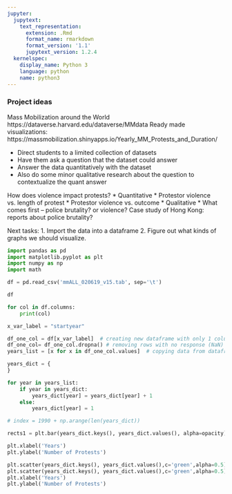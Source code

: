 ```yaml
---
jupyter:
  jupytext:
    text_representation:
      extension: .Rmd
      format_name: rmarkdown
      format_version: '1.1'
      jupytext_version: 1.2.4
  kernelspec:
    display_name: Python 3
    language: python
    name: python3
---
```


### Project ideas

<!-- #region -->
Mass Mobilization around the World https://dataverse.harvard.edu/dataverse/MMdata
Ready made visualizations: https://massmobilization.shinyapps.io/Yearly_MM_Protests_and_Duration/


* Direct students to a limited collection of datasets
* Have them ask a question that the dataset could answer
* Answer the data quantitatively with the dataset
* Also do some minor qualitative research about the question to contextualize the quant answer

<!-- #endregion -->

How does violence impact protests?
* Quantitative
    * Protestor violence vs. length of protest
    * Protestor violence vs. outcome
* Qualitative
    * What comes first -- police brutality? or violence? Case study of Hong Kong: reports about police brutality?


Next tasks:
    1. Import the data into a dataframe 
    2. Figure out what kinds of graphs we should visualize. 

```python
import pandas as pd
import matplotlib.pyplot as plt
import numpy as np
import math

```

```python
df = pd.read_csv('mmALL_020619_v15.tab', sep='\t')
```

```python
df
```

```python
for col in df.columns: 
    print(col)
```

```python
x_var_label = "startyear"
```

```python
df_one_col = df[x_var_label]  # creating new dataframe with only 1 column
df_one_col= df_one_col.dropna() # removing rows with no response (NaN)
years_list = [x for x in df_one_col.values]  # copying data from dataframe to list
```

```python
years_dict = {
}

for year in years_list:
    if year in years_dict:
        years_dict[year] = years_dict[year] + 1
    else:
        years_dict[year] = 1
```

```python
# index = 1990 + np.arange(len(years_dict))

rects1 = plt.bar(years_dict.keys(), years_dict.values(), alpha=opacity)

plt.xlabel('Years')
plt.ylabel('Number of Protests')
```

```python
plt.scatter(years_dict.keys(), years_dict.values(),c='green',alpha=0.5)
plt.scatter(years_dict.keys(), years_dict.values(),c='green',alpha=0.5)
plt.xlabel('Years')
plt.ylabel('Number of Protests')
```

```python

```
